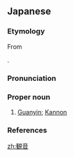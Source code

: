 {{also|觀音|观音}}

==Japanese==
{{DEFAULTSORT:かんのん}}
{{wikipedia|lang=ja|観音菩薩}}
{{ja-kanjitab|かん|おん|k2=のん|yomi=o}}

===Etymology===
From {{der|ja|ltc|sort=かんのん|觀音|tr=kwan ʔim}}

{{IPAchar|/kwan.on → /kannon/}}. {{ja-renjo|on|non|音|sort=かんのん}}

===Pronunciation===
{{ja-pron|かんのん|acc=h|acc_ref=NHK|y=go}}

===Proper noun===
{{ja-pos|かんのん|proper|hhira=くわんおん|kyu=觀音}}

# {{lb|ja|Buddhism}} [[Guanyin]]; [[Kannon]]

===References===
<references/>

{{topics|ja|Gods}}
[[zh:観音]]